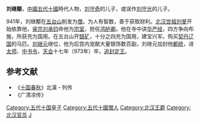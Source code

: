 '''刘继颙'''{{BD|901年||973年|catIdx=L}}，[[中國|中國]][[五代十國|五代十國]]時代人物，[[刘守奇|刘守奇]]的儿子，或误作[[刘守光|刘守光]]的儿子。

941年，刘继颙在[[五台山|五台山]]削发为[[僧|僧]]。为人有智数，善于获取财利。[[北汉|北汉]][[劉旻|世祖刘旻]]开始依靠他，[[刘钧_(北汉)|睿宗刘承钧]]命他为[[宗室|宗室]]，担任[[鸿胪卿|鸿胪卿]]。他在寺中讲[[华严经|华严经]]，四方争向布施，所获充为国用。在五台山开[[银|银]][[矿|矿]]，十分之四充为国用，建宝兴军。购买[[契丹|契丹]][[辽朝|辽国]]的马匹。[[刘继元|刘继元]]继位，他为后宫内宠献大量银饰数百副，刘继元加封他[[都统|都统]]，进[[太师|太师]]、[[中书令|中书令]]，[[天会_(北汉)|天会]]十七年（973年）卒，[[追封|追封]][[定王|定王]]。

==参考文献==
*《[[十国春秋|十国春秋]]》北漢・列传
*《广清凉传》

[[Category:五代十国皇子|Category:五代十国皇子]]
[[Category:五代十國僧人|Category:五代十國僧人]]
[[Category:北汉王爵|Category:北汉王爵]]
[[Category:北汉官员|Category:北汉官员]]
[[Category:刘姓|J]]